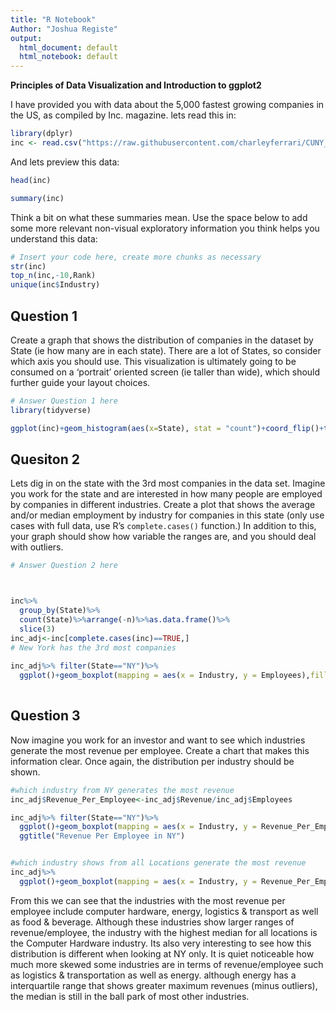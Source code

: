 ```yaml
---
title: "R Notebook"
Author: "Joshua Registe"
output:
  html_document: default
  html_notebook: default
---
```


**Principles of Data Visualization and Introduction to ggplot2**

I have provided you with data about the 5,000 fastest growing companies in the US, as compiled by Inc. magazine. lets read this in:

```r
library(dplyr)
inc <- read.csv("https://raw.githubusercontent.com/charleyferrari/CUNY_DATA_608/master/module1/Data/inc5000_data.csv", header= TRUE)

```

And lets preview this data:

```r

head(inc)

```
```r

summary(inc)

```

Think a bit on what these summaries mean. Use the space below to add some more relevant non-visual exploratory information you think helps you understand this data:

```r

# Insert your code here, create more chunks as necessary
str(inc)
top_n(inc,-10,Rank)
unique(inc$Industry)

```

## Question 1

Create a graph that shows the distribution of companies in the dataset by State (ie how many are in each state). There are a lot of States, so consider which axis you should use. This visualization is ultimately going to be consumed on a 'portrait' oriented screen (ie taller than wide), which should further guide your layout choices.

```r

# Answer Question 1 here
library(tidyverse)

ggplot(inc)+geom_histogram(aes(x=State), stat = "count")+coord_flip()+theme_bw()


```

## Quesiton 2

Lets dig in on the state with the 3rd most companies in the data set. Imagine you work for the state and are interested in how many people are employed by companies in different industries. Create a plot that shows the average and/or median employment by industry for companies in this state (only use cases with full data, use R's `complete.cases()` function.) In addition to this, your graph should show how variable the ranges are, and you should deal with outliers.

```r

# Answer Question 2 here



inc%>%
  group_by(State)%>%
  count(State)%>%arrange(-n)%>%as.data.frame()%>%
  slice(3)
inc_adj<-inc[complete.cases(inc)==TRUE,]
# New York has the 3rd most companies
  
inc_adj%>% filter(State=="NY")%>%
  ggplot()+geom_boxplot(mapping = aes(x = Industry, y = Employees),fill = "grey90",outlier.shape = NA)+coord_flip(ylim = quantile(filter(inc_adj,State=="NY")$Employees, c(0.1,.98), na.rm = T))+theme_bw()
  

```

## Question 3

Now imagine you work for an investor and want to see which industries generate the most revenue per employee. Create a chart that makes this information clear. Once again, the distribution per industry should be shown.

```r


#which industry from NY generates the most revenue
inc_adj$Revenue_Per_Employee<-inc_adj$Revenue/inc_adj$Employees

inc_adj%>% filter(State=="NY")%>%
  ggplot()+geom_boxplot(mapping = aes(x = Industry, y = Revenue_Per_Employee),fill = "grey90",outlier.shape = NA)+coord_flip(ylim = quantile(filter(inc_adj,State=="NY")$Revenue_Per_Employee, c(0.1,.99), na.rm = T))+theme_bw()+
  ggtitle("Revenue Per Employee in NY")


#which industry shows from all Locations generate the most revenue
inc_adj%>%
  ggplot()+geom_boxplot(mapping = aes(x = Industry, y = Revenue_Per_Employee),fill = "grey90",outlier.shape = NA)+coord_flip(ylim = quantile(inc_adj$Revenue_Per_Employee, c(0.1,.98), na.rm = T))+theme_bw()+ggtitle("Revenue Per Employee in all Locations")

```

From this we can see that the industries with the most revenue per employee include computer hardware, energy, logistics & transport as well as food & beverage. Although these industries show larger ranges of revenue/employee, the industry with the highest median for all locations is the Computer Hardware industry. Its also very interesting to see how this distribution is different when looking at NY only. It is quiet noticeable how much more skewed some industries are in terms of revenue/employee such as logistics & transportation as well as energy. although energy has a interquartile range that shows greater maximum revenues (minus outliers), the median is still in the ball park of most other industries. 
